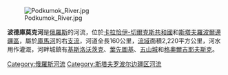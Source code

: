 [[Image:Podkumok_River.jpg|thumb]]

'''波德庫莫克河'''是[[俄羅斯|俄羅斯]]的河流，位於[[卡拉恰伊-切爾克斯共和國|卡拉恰伊-切爾克斯共和國]]和[[斯塔夫羅波爾邊疆區|斯塔夫羅波爾邊疆區]]，屬於[[庫馬河|庫馬河]]的右[[支流|支流]]，河道全長160公里，[[流域|流域]]面積2,220平方公里，河水用作灌溉，河畔城鎮有[[基斯洛沃茨克|基斯洛沃茨克]]、[[葉先圖基|葉先圖基]]、[[五山城|五山城]]和[[格奧爾吉耶夫斯克|格奧爾吉耶夫斯克]]。

[[Category:俄羅斯河流|Category:俄羅斯河流]]
[[Category:斯塔夫罗波尔边疆区河流|Category:斯塔夫罗波尔边疆区河流]]

{{俄羅斯地理小作品}}